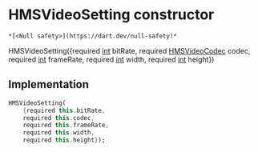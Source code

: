 # HMSVideoSetting constructor

    *[<Null safety>](https://dart.dev/null-safety)*

HMSVideoSetting({required [int](https://api.flutter.dev/flutter/dart-core/int-class.html) bitRate, required [HMSVideoCodec](../../enum_hms_video_codec/HMSVideoCodec-class) codec, required [int](https://api.flutter.dev/flutter/dart-core/int-class.html) frameRate, required [int](https://api.flutter.dev/flutter/dart-core/int-class.html) width, required [int](https://api.flutter.dev/flutter/dart-core/int-class.html) height})

## Implementation

```dart
HMSVideoSetting(
    {required this.bitRate,
    required this.codec,
    required this.frameRate,
    required this.width,
    required this.height});
```

